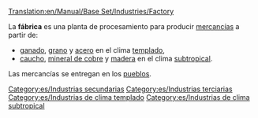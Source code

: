 [[Translation:en/Manual/Base Set/Industries/Factory]]

{{es/Industrias|imagen=en/Factory.png
|nombre=Fábrica
|climas=[[es/Manual/Clima|Templado]], [[es/Manual/Clima|Subtropical]].
|acepta=[[es/Manual/Base Set/Cargos/Ganado|Ganado]], [[es/Manual/Base Set/Cargos/Grano|Grano]], [[es/Manual/Base Set/Cargos/Acero|Acero]] (clima templado),<br/> [[es/Manual/Base Set/Cargos/Caucho|Caucho]], [[es/Manual/Base Set/Cargos/Mineral de cobre|Mineral de cobre]], [[es/Manual/Base Set/Cargos/Madera|Madera]] (clima subtropical).
|produce=[[es/Manual/Base Set/Cargos/Mercancías|Mercancías]]
|notas=No existe en los climas [[es/Manual/Clima|subártico]] y [[es/Manual/Clima|Fantasía]]
}}
La '''fábrica''' es una planta de procesamiento para producir [[es/Manual/Base Set/Cargos/Mercancías|mercancías]] a partir de:
*[[es/Manual/Base Set/Cargos/Ganado|ganado]], [[es/Manual/Base Set/Cargos/Grano|grano]] y [[es/Manual/Base Set/Cargos/Acero|acero]] en el clima [[es/Manual/Clima|templado]],
*[[es/Manual/Base Set/Cargos/Caucho|caucho]], [[es/Manual/Base Set/Cargos/Mineral de cobre|mineral de cobre]] y [[es/Manual/Base Set/Cargos/Madera|madera]] en el clima [[es/Manual/Clima|subtropical]].

Las mercancías se entregan en los [[es/Manual/Pueblo|pueblos]].


[[Category:es/Industrias secundarias]]
[[Category:es/Industrias terciarias]]
[[Category:es/Industrias de clima templado]]
[[Category:es/Industrias de clima subtropical]]
